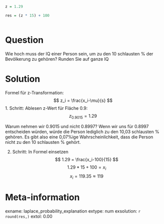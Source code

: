 ```r

z = 1.29

res = (z * 15) + 100
  
```



Question 
======== 

Wie hoch muss der IQ einer Person sein, um zu den 10 schlausten % der Bevölkerung zu gehören? Runden Sie auf ganze IQ


Solution
========

Formel für z-Transformation: 
$$ z_i = \frac{x_i-\mu}{s} $$
1. Schritt: Ablesen z-Wert für Fläche 0.9: $$z_{0.9015} = 1.29$$ 

Warum nehmen wir 0.9015 und nicht 0.8997? Wenn wir uns für 0.8997 entscheiden würden, würde die Person lediglich zu den 10,03 schlausten % gehören. Es gibt also eine 0,07%ige Wahrscheinlichkeit, dass die Person nicht zu den 10 schlausten % gehört. 

2. Schritt: In Formel einsetzen 
$$ 1.29 = \frac{x_i-100}{15} $$
$$ 1.29 * 15 + 100 = x_i$$
$$ x_i = 119.35 \approx 119$$


Meta-information
================
exname: laplace_probability_explanation
extype: num
exsolution: `r round(res,)`
extol: 0.00

